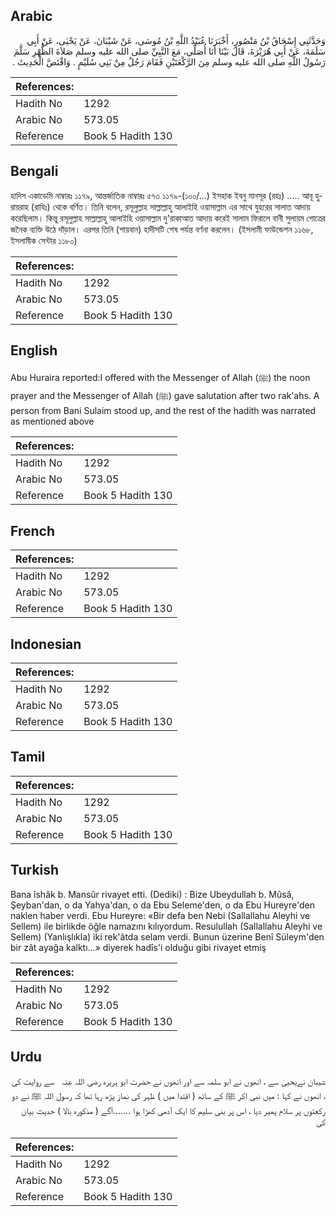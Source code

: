## Arabic


<div dir="rtl" lang="ar" style={{fontSize:'larger',backgroundColor:'#f8f9fa',padding:20}}>
وَحَدَّثَنِي إِسْحَاقُ بْنُ مَنْصُورٍ، أَخْبَرَنَا عُبَيْدُ اللَّهِ بْنُ مُوسَى، عَنْ شَيْبَانَ، عَنْ يَحْيَى، عَنْ أَبِي سَلَمَةَ، عَنْ أَبِي هُرَيْرَةَ، قَالَ بَيْنَا أَنَا أُصَلِّي، مَعَ النَّبِيِّ صلى الله عليه وسلم صَلاَةَ الظُّهْرِ سَلَّمَ رَسُولُ اللَّهِ صلى الله عليه وسلم مِنَ الرَّكْعَتَيْنِ فَقَامَ رَجُلٌ مِنْ بَنِي سُلَيْمٍ ‏.‏ وَاقْتَصَّ الْحَدِيثَ ‏.‏
</div>
<div style={{backgroundColor:'#f8f9fa',padding:20, marginBottom: 10}}><table> <thead> <tr> <th>References:</th> <th></th> </tr> </thead> <tbody><tr><td>Hadith No</td><td>1292</td></tr><tr><td>Arabic No</td><td>573.05</td></tr><tr><td>Reference</td><td>Book 5 Hadith 130</td></tr></tbody></table></div>

## Bengali


<div dir="ltr" lang="bn" style={{fontSize:'larger',backgroundColor:'#f8f9fa',padding:20}}>
হাদিস একাডেমি নাম্বারঃ ১১৭৯, আন্তর্জাতিক নাম্বারঃ ৫৭৩ ১১৭৯-(১০০/...) ইসহাক ইবনু মানসূর (রহঃ) ..... আবূ হুরায়রাহ (রাযিঃ) থেকে বর্ণিত। তিনি বলেন, রসূলুল্লাহ সাল্লাল্লাহু আলাইহি ওয়াসাল্লাম এর সাথে যুহরের সালাত আদায় করেছিলাম। কিন্তু রসূলুল্লাহ সাল্লাল্লাহু আলাইহি ওয়াসাল্লাম দু'রাকাআত আদায় করেই সালাম ফিরালে বানী সুলায়ম গোত্রের জনৈক ব্যক্তি উঠে দাঁড়াল। এরপর তিনি (শায়বান) হাদীসটি শেষ পর্যন্ত বর্ণনা করলেন। (ইসলামী ফাউন্ডেশন ১১৬৮, ইসলামীক সেন্টার ১১৮০)
</div>
<div style={{backgroundColor:'#f8f9fa',padding:20, marginBottom: 10}}><table> <thead> <tr> <th>References:</th> <th></th> </tr> </thead> <tbody><tr><td>Hadith No</td><td>1292</td></tr><tr><td>Arabic No</td><td>573.05</td></tr><tr><td>Reference</td><td>Book 5 Hadith 130</td></tr></tbody></table></div>

## English


<div dir="ltr" lang="en" style={{fontSize:'larger',backgroundColor:'#f8f9fa',padding:20}}>
Abu Huraira reported:I offered with the Messenger of Allah (ﷺ) the noon prayer and the Messenger of Allah (ﷺ) gave salutation after two rak'ahs. A person from Bani Sulaim stood up, and the rest of the hadith was narrated as mentioned above
</div>
<div style={{backgroundColor:'#f8f9fa',padding:20, marginBottom: 10}}><table> <thead> <tr> <th>References:</th> <th></th> </tr> </thead> <tbody><tr><td>Hadith No</td><td>1292</td></tr><tr><td>Arabic No</td><td>573.05</td></tr><tr><td>Reference</td><td>Book 5 Hadith 130</td></tr></tbody></table></div>

## French


<div dir="ltr" lang="fr" style={{fontSize:'larger',backgroundColor:'#f8f9fa',padding:20}}>

</div>
<div style={{backgroundColor:'#f8f9fa',padding:20, marginBottom: 10}}><table> <thead> <tr> <th>References:</th> <th></th> </tr> </thead> <tbody><tr><td>Hadith No</td><td>1292</td></tr><tr><td>Arabic No</td><td>573.05</td></tr><tr><td>Reference</td><td>Book 5 Hadith 130</td></tr></tbody></table></div>

## Indonesian


<div dir="ltr" lang="id" style={{fontSize:'larger',backgroundColor:'#f8f9fa',padding:20}}>

</div>
<div style={{backgroundColor:'#f8f9fa',padding:20, marginBottom: 10}}><table> <thead> <tr> <th>References:</th> <th></th> </tr> </thead> <tbody><tr><td>Hadith No</td><td>1292</td></tr><tr><td>Arabic No</td><td>573.05</td></tr><tr><td>Reference</td><td>Book 5 Hadith 130</td></tr></tbody></table></div>

## Tamil


<div dir="ltr" lang="ta" style={{fontSize:'larger',backgroundColor:'#f8f9fa',padding:20}}>

</div>
<div style={{backgroundColor:'#f8f9fa',padding:20, marginBottom: 10}}><table> <thead> <tr> <th>References:</th> <th></th> </tr> </thead> <tbody><tr><td>Hadith No</td><td>1292</td></tr><tr><td>Arabic No</td><td>573.05</td></tr><tr><td>Reference</td><td>Book 5 Hadith 130</td></tr></tbody></table></div>

## Turkish


<div dir="ltr" lang="tr" style={{fontSize:'larger',backgroundColor:'#f8f9fa',padding:20}}>
Bana îshâk b. Mansûr rivayet etti. (Dediki) : Bize Ubeydullah b. Mûsâ, Şeyban'dan, o da Yahya'dan, o da Ebu Seleme'den, o da Ebu Hureyre'den naklen haber verdi. Ebu Hureyre: «Bir defa ben Nebi (Sallallahu Aleyhi ve Sellem) ile birlikde öğle namazını kılıyordum. Resulullah (Sallallahu Aleyhi ve Sellem) (Yanlışlıkla) iki rek'âtda selam verdi. Bunun üzerine Benî Süleym'den bir zât ayağa kalktı...» diyerek hadîs'i olduğu gibi rivayet etmiş
</div>
<div style={{backgroundColor:'#f8f9fa',padding:20, marginBottom: 10}}><table> <thead> <tr> <th>References:</th> <th></th> </tr> </thead> <tbody><tr><td>Hadith No</td><td>1292</td></tr><tr><td>Arabic No</td><td>573.05</td></tr><tr><td>Reference</td><td>Book 5 Hadith 130</td></tr></tbody></table></div>

## Urdu


<div dir="rtl" lang="ur" style={{fontSize:'larger',backgroundColor:'#f8f9fa',padding:20}}>
شیبان نےیحییٰ سے ، انھوں نے ابو سلمہ سے اور انھوں نے حضرت ابو ہریرہ ‌رضی ‌اللہ ‌عنہ ‌ ‌ سے روایت کی ، انھوں نے کہا : میں نبی اکر ﷺ کے ساتھ ( اقتدا میں ) ظہر کی نماز پڑھ رہا تھا کہ رسول اللہ ﷺ نے دو رکعتوں پر سلام پھیر دیا ، اس پر بنی سلیم کا ایک آدمی کھڑا ہوا .......آگے ( مذکورہ بالا ) حدیث بیان کی
</div>
<div style={{backgroundColor:'#f8f9fa',padding:20, marginBottom: 10}}><table> <thead> <tr> <th>References:</th> <th></th> </tr> </thead> <tbody><tr><td>Hadith No</td><td>1292</td></tr><tr><td>Arabic No</td><td>573.05</td></tr><tr><td>Reference</td><td>Book 5 Hadith 130</td></tr></tbody></table></div>